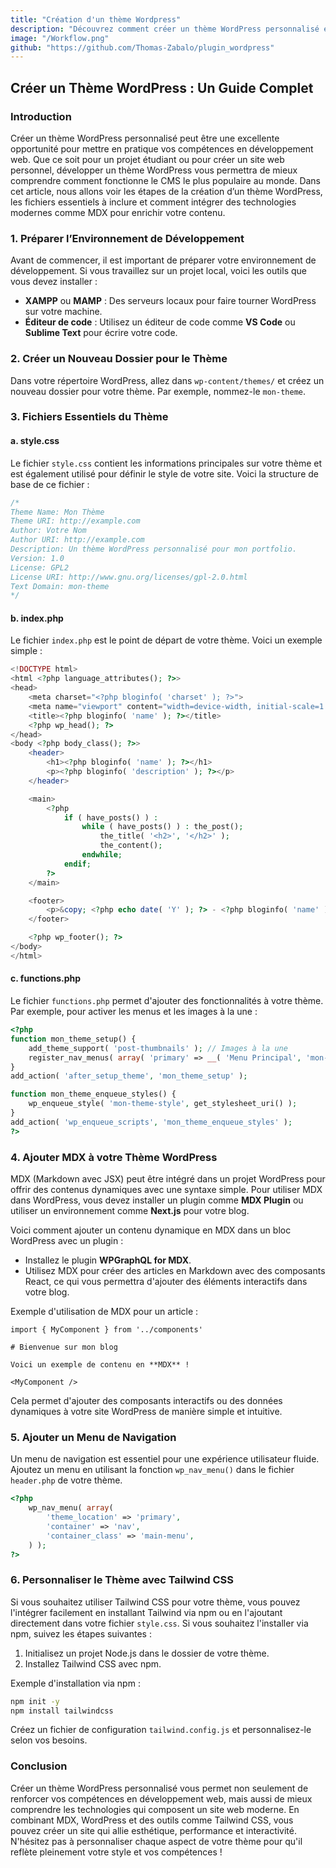```yaml
---
title: "Création d'un thème Wordpress"
description: "Découvrez comment créer un thème WordPress personnalisé en utilisant des technologies modernes comme MDX et Tailwind CSS. Un guide complet pour développer un thème WordPress unique."
image: "/Workflow.png"
github: "https://github.com/Thomas-Zabalo/plugin_wordpress"
---
```


## Créer un Thème WordPress : Un Guide Complet

### Introduction

Créer un thème WordPress personnalisé peut être une excellente opportunité pour mettre en pratique vos compétences en développement web. Que ce soit pour un projet étudiant ou pour créer un site web personnel, développer un thème WordPress vous permettra de mieux comprendre comment fonctionne le CMS le plus populaire au monde. Dans cet article, nous allons voir les étapes de la création d’un thème WordPress, les fichiers essentiels à inclure et comment intégrer des technologies modernes comme MDX pour enrichir votre contenu.

### 1. Préparer l’Environnement de Développement

Avant de commencer, il est important de préparer votre environnement de développement. Si vous travaillez sur un projet local, voici les outils que vous devez installer :
- **XAMPP** ou **MAMP** : Des serveurs locaux pour faire tourner WordPress sur votre machine.
- **Éditeur de code** : Utilisez un éditeur de code comme **VS Code** ou **Sublime Text** pour écrire votre code.

### 2. Créer un Nouveau Dossier pour le Thème

Dans votre répertoire WordPress, allez dans `wp-content/themes/` et créez un nouveau dossier pour votre thème. Par exemple, nommez-le `mon-theme`.

### 3. Fichiers Essentiels du Thème

#### a. **style.css**

Le fichier `style.css` contient les informations principales sur votre thème et est également utilisé pour définir le style de votre site. Voici la structure de base de ce fichier :

```css
/*
Theme Name: Mon Thème
Theme URI: http://example.com
Author: Votre Nom
Author URI: http://example.com
Description: Un thème WordPress personnalisé pour mon portfolio.
Version: 1.0
License: GPL2
License URI: http://www.gnu.org/licenses/gpl-2.0.html
Text Domain: mon-theme
*/
```

#### b. **index.php**

Le fichier `index.php` est le point de départ de votre thème. Voici un exemple simple :

```php
<!DOCTYPE html>
<html <?php language_attributes(); ?>>
<head>
    <meta charset="<?php bloginfo( 'charset' ); ?>">
    <meta name="viewport" content="width=device-width, initial-scale=1.0">
    <title><?php bloginfo( 'name' ); ?></title>
    <?php wp_head(); ?>
</head>
<body <?php body_class(); ?>>
    <header>
        <h1><?php bloginfo( 'name' ); ?></h1>
        <p><?php bloginfo( 'description' ); ?></p>
    </header>

    <main>
        <?php
            if ( have_posts() ) :
                while ( have_posts() ) : the_post();
                    the_title( '<h2>', '</h2>' );
                    the_content();
                endwhile;
            endif;
        ?>
    </main>

    <footer>
        <p>&copy; <?php echo date( 'Y' ); ?> - <?php bloginfo( 'name' ); ?></p>
    </footer>

    <?php wp_footer(); ?>
</body>
</html>
```

#### c. **functions.php**

Le fichier `functions.php` permet d'ajouter des fonctionnalités à votre thème. Par exemple, pour activer les menus et les images à la une :

```php
<?php
function mon_theme_setup() {
    add_theme_support( 'post-thumbnails' ); // Images à la une
    register_nav_menus( array( 'primary' => __( 'Menu Principal', 'mon-theme' ) ) ); // Menu
}
add_action( 'after_setup_theme', 'mon_theme_setup' );

function mon_theme_enqueue_styles() {
    wp_enqueue_style( 'mon-theme-style', get_stylesheet_uri() );
}
add_action( 'wp_enqueue_scripts', 'mon_theme_enqueue_styles' );
?>
```

### 4. Ajouter MDX à votre Thème WordPress

MDX (Markdown avec JSX) peut être intégré dans un projet WordPress pour offrir des contenus dynamiques avec une syntaxe simple. Pour utiliser MDX dans WordPress, vous devez installer un plugin comme **MDX Plugin** ou utiliser un environnement comme **Next.js** pour votre blog.

Voici comment ajouter un contenu dynamique en MDX dans un bloc WordPress avec un plugin :

- Installez le plugin **WPGraphQL for MDX**.
- Utilisez MDX pour créer des articles en Markdown avec des composants React, ce qui vous permettra d'ajouter des éléments interactifs dans votre blog.

Exemple d'utilisation de MDX pour un article :

```mdx
import { MyComponent } from '../components'

# Bienvenue sur mon blog

Voici un exemple de contenu en **MDX** !

<MyComponent />
```

Cela permet d'ajouter des composants interactifs ou des données dynamiques à votre site WordPress de manière simple et intuitive.

### 5. Ajouter un Menu de Navigation

Un menu de navigation est essentiel pour une expérience utilisateur fluide. Ajoutez un menu en utilisant la fonction `wp_nav_menu()` dans le fichier `header.php` de votre thème.

```php
<?php
    wp_nav_menu( array(
        'theme_location' => 'primary',
        'container' => 'nav',
        'container_class' => 'main-menu',
    ) );
?>
```

### 6. Personnaliser le Thème avec Tailwind CSS

Si vous souhaitez utiliser Tailwind CSS pour votre thème, vous pouvez l'intégrer facilement en installant Tailwind via npm ou en l'ajoutant directement dans votre fichier `style.css`. Si vous souhaitez l'installer via npm, suivez les étapes suivantes :
1. Initialisez un projet Node.js dans le dossier de votre thème.
2. Installez Tailwind CSS avec npm.

Exemple d'installation via npm :

```bash
npm init -y
npm install tailwindcss
```

Créez un fichier de configuration `tailwind.config.js` et personnalisez-le selon vos besoins.

### Conclusion

Créer un thème WordPress personnalisé vous permet non seulement de renforcer vos compétences en développement web, mais aussi de mieux comprendre les technologies qui composent un site web moderne. En combinant MDX, WordPress et des outils comme Tailwind CSS, vous pouvez créer un site qui allie esthétique, performance et interactivité. N'hésitez pas à personnaliser chaque aspect de votre thème pour qu'il reflète pleinement votre style et vos compétences !
